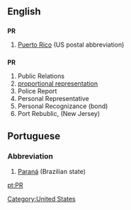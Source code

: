 ==English==
[[Category:United States]]
==={{abbreviation}}===
'''PR'''

# {{geography}} [[Puerto Rico]] (US postal abbreviation)

==={{initialism}}===
'''PR'''

#Public Relations
#[[proportional representation]]
#Police Report
#Personal Representative
#Personal Recognizance (bond)
#Port Rebublic, (New Jersey)

==Portuguese==
===Abbreviation===
#[[Paraná]] (Brazilian state)

[[pt:PR]]